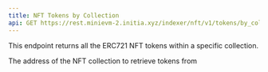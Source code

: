 ```yaml
---
title: NFT Tokens by Collection
api: GET https://rest.minievm-2.initia.xyz/indexer/nft/v1/tokens/by_collection/{collection_addr}
---
```


This endpoint returns all the ERC721 NFT tokens within a specific collection.

<ParamField path="collection_addr" type="string" required="true">
  The address of the NFT collection to retrieve tokens from
</ParamField>
